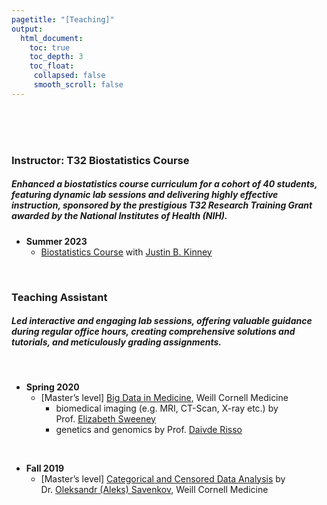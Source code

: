 ```yaml
---
pagetitle: "[Teaching]"
output:
  html_document:
    toc: true
    toc_depth: 3
    toc_float:
     collapsed: false
     smooth_scroll: false
---
```


<link rel="stylesheet" href="styles.css" type="text/css">
<link rel="stylesheet" href="site_libs/academicons-1.9.1/css/academicons.min.css"/>

<br><br><br>

### Instructor: T32 Biostatistics Course

##### Enhanced a biostatistics course curriculum for a cohort of 40 students, featuring dynamic lab sessions and delivering highly effective instruction, sponsored by the prestigious T32 Research Training Grant awarded by the National Institutes of Health (NIH).

+ **Summer 2023**
    + [Biostatistics Course](http://taehoonh.me/CSHLbiostat2023/index.html) with [Justin B. Kinney](https://www.cshl.edu/research/faculty-staff/justin-kinney/)


<br>

### Teaching Assistant

##### Led interactive and engaging lab sessions, offering valuable guidance during regular office hours, creating comprehensive solutions and tutorials, and meticulously grading assignments.

<br>

+ **Spring 2020**
  + [Master's level] [Big Data in Medicine](https://hpr.weill.cornell.edu/graduate-education-clinical-training/course-catalog?related_program=16&course_term=spring), Weill Cornell Medicine 
    + biomedical imaging (e.g. MRI, CT-Scan, X-ray etc.) by Prof. [Elizabeth Sweeney](https://emsweene.github.io/)
    + genetics and genomics by Prof. [Daivde Risso](https://drisso.github.io/)

<br>

+ **Fall 2019**
  + [Master's level] [Categorical and Censored Data Analysis](https://hpr.weill.cornell.edu/graduate-education-clinical-training/course-catalog?related_program=16&course_term=fall) by Dr. [Oleksandr (Aleks) Savenkov](http://vivo.med.cornell.edu/display/cwid-ols2010), Weill Cornell Medicine 